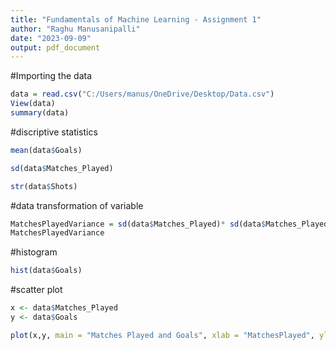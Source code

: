 ---
title: "Fundamentals of Machine Learning - Assignment 1"
author: "Raghu Manusanipalli"
date: "2023-09-09"
output: pdf_document
---
#Importing the data
```{r}
data = read.csv("C:/Users/manus/OneDrive/Desktop/Data.csv")
View(data)
summary(data)

```
#discriptive statistics
```{r}
mean(data$Goals)

sd(data$Matches_Played)

str(data$Shots)
```
#data transformation of variable 
```{r}
MatchesPlayedVariance = sd(data$Matches_Played)* sd(data$Matches_Played)
MatchesPlayedVariance
```

#histogram
```{r}
hist(data$Goals)
```
#scatter plot
```{r}
x <- data$Matches_Played
y <- data$Goals

plot(x,y, main = "Matches Played and Goals", xlab = "MatchesPlayed", ylab = "Goals")
```